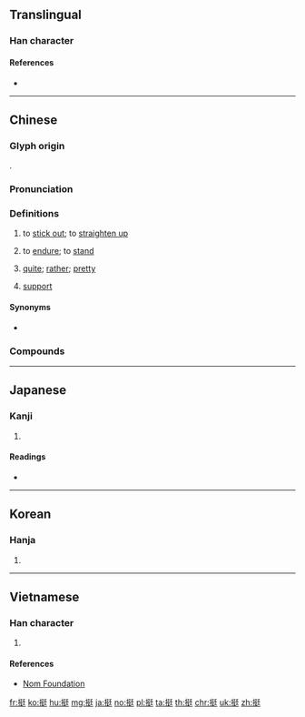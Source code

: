 {{character info/new}}
==Translingual==

===Han character===
{{Han char|rn=64|rad=手|as=07|sn=10|four=52041|canj=QNKG|ids=⿰扌廷}}

====References====
* {{Han ref|kx=0432.040|dkj=12106|dj=0781.120|hdz=31869.110|uh=633A|ud=25402|bh=AEBC|bd=44732}}

----

==Chinese==
{{zh-forms}}

===Glyph origin===
{{Han etym}}
{{Han compound|手|廷|c1=s|c2=p|t1=hand|ls=psc}}.

===Pronunciation===
{{zh-pron
|m=tǐng
|c=ting5,ting2
|mn=théng
|mc=y
|oc=y
|ma=y
|cat=v,a
}}

===Definitions===
{{zh-hanzi}}

# to [[stick out]]; to [[straighten up]]
#: {{zh-x|挺 起 胸膛|to proudly put one's chest out}}
# to [[endure]]; to [[stand]]
#: {{zh-x|挺 過 這 道 坎兒{r}|to '''persist''' and overcome this hurdle}}
# {{lb|zh|colloquial}} [[quite]]; [[rather]]; [[pretty]]
#: {{zh-x|挺 不錯|'''quite''' good}}
#: {{zh-x|挺 可愛|'''quite''' cute}}
# {{lb|zh|colloquial|Taiwan}} [[support]]
#: {{zh-x|我 是 挺 你 的！|I '''support''' you!}}

====Synonyms====
* {{qualifier|quite}} {{qualifier|Cantonese}} {{zh-l|幾|gei2}}

===Compounds===
{{zh-der|伏地挺身|峻挺|廝挺|孤挺花|傲然挺立|挺拔|挺過去|挺秀|挺住|挺尸|挺挺|挺屍|挺然|挺胸疊肚|挺妥|拍馬挺鎗|揚眉挺身|挺胸凸肚|挺立|挺起胸膛|牽挺|挺然卓立|硬挺|挺腰子|挺腰|抬頭挺胸|挺解|挺胸|昂首挺胸|昂頭挺立|昂首挺立|挺節|挺脫|直挺挺|挺身|挺直|挺撅挺橫|挺拔不群|死挺挺|挺撞|打挺兒|挺矛|挺進|直而不挺|挺腳|挺生|挺舉|挺身而出|挺刑|陰挺|英挺|筆挺}}

----

==Japanese==

===Kanji===
{{ja-kanji|grade=|rs=手07}}

# {{defn|lang=ja|sort=手07}}

====Readings====
* {{ja-readings|goon=[[じょう]] (jō)|kanon=[[てい]] (tei)|on=[[ちょう]] (chō)|kun=[[ぬく]] (nuku)}}

----

==Korean==

===Hanja===
{{ko-hanja|hangeul=정|eumhun=|rv=jeong|mr=chŏng|y=ceng}}

# {{defn|lang=ko|sort=手07}}

----

==Vietnamese==

===Han character===
{{vi-hantu|đĩnh|rs=手07}}

# {{defn|lang=vi|sort=手07}}

====References====
* [http://nomfoundation.org/common/nom_details.php?codepoint=633a Nom Foundation]

[[fr:挺]]
[[ko:挺]]
[[hu:挺]]
[[mg:挺]]
[[ja:挺]]
[[no:挺]]
[[pl:挺]]
[[ta:挺]]
[[th:挺]]
[[chr:挺]]
[[uk:挺]]
[[zh:挺]]